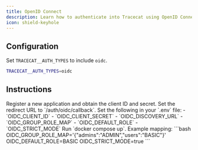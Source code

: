 ```yaml
---
title: OpenID Connect
description: Learn how to authenticate into Tracecat using OpenID Connect.
icon: shield-keyhole
---
```


## Configuration

Set `TRACECAT__AUTH_TYPES` to include `oidc`.

```bash
TRACECAT__AUTH_TYPES=oidc
```

## Instructions

<Steps>
  <Step title="Create an OIDC app in your provider">
    Register a new application and obtain the client ID and secret.
    Set the redirect URL to `<your-domain>/auth/oidc/callback`.
  </Step>
  <Step title="Configure environment variables in Tracecat">
    Set the following in your `.env` file:
    - `OIDC_CLIENT_ID`
    - `OIDC_CLIENT_SECRET`
    - `OIDC_DISCOVERY_URL`
    - `OIDC_GROUP_ROLE_MAP`
    - `OIDC_DEFAULT_ROLE`
    - `OIDC_STRICT_MODE`
  </Step>
  <Step title="Restart Tracecat">
    Run `docker compose up`.
  </Step>
  <Step title="Map provider groups to Tracecat roles">
    Example mapping:
    ```bash
    OIDC_GROUP_ROLE_MAP='{"admins":"ADMIN","users":"BASIC"}'
    OIDC_DEFAULT_ROLE=BASIC
    OIDC_STRICT_MODE=true
    ```
  </Step>
</Steps>
